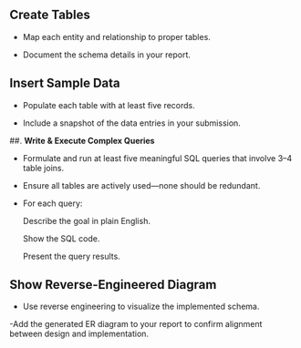 
## **Create Tables**

  - Map each entity and relationship to proper tables.

  - Document the schema details in your report.

## **Insert Sample Data**

  - Populate each table with at least five records.

  - Include a snapshot of the data entries in your submission.

##. **Write & Execute Complex Queries**

  - Formulate and run at least five meaningful SQL queries that involve 3–4 table joins.

  - Ensure all tables are actively used—none should be redundant.

  - For each query:

      Describe the goal in plain English.

      Show the SQL code.

      Present the query results.

## **Show Reverse-Engineered Diagram **

  - Use reverse engineering to visualize the implemented schema.

   -Add the generated ER diagram to your report to confirm alignment between design and implementation.
